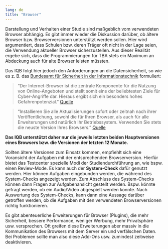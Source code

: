 ```yaml
---
lang: de
title: "Browser"
---
```


Darstellung und Verhalten einer Studie sind maßgeblich vom verwendeten Browser abhängig. Es gibt immer wieder die Diskussion darüber, ob ältere Browser bzw. Browserversionen unterstützt werden sollen. Hier wird argumentiert, dass Schulen bzw. deren Träger oft nicht in der Lage seien, die Verwendung aktueller Browser sicherzustellen. Aus dieser Realität ergebe sich, dass die Programmierungen für TBA stets ein Maximum an Abdeckung auch für alte Browser leisten müssten.

Das IQB folgt hier jedoch den Anforderungen an die Datensicherheit, so wie es z. B. das [Bundesamt für Sicherheit in der Informationstechnik](https://www.bsi.bund.de/) formuliert:

> "Der Internet-Browser ist die zentrale Komponente für die Nutzung von Online-Angeboten und stellt somit eins der beliebtesten Ziele für Cyber-Angriffe dar. Hieraus ergibt sich ein besonders hohes Gefahrenpotenzial." [Quelle](https://www.bsi.bund.de/DE/Themen/Verbraucherinnen-und-Verbraucher/Informationen-und-Empfehlungen/Cyber-Sicherheitsempfehlungen/Updates-Browser-Open-Source-Software/Der-Browser/der-browser_node.html)

> "Installieren Sie alle Aktualisierungen sofort oder zeitnah nach ihrer Veröffentlichung, sowohl die für Ihren Browser, als auch für alle Erweiterungen und natürlich Ihr Betriebssystem. Verwenden Sie stets die neuste Version Ihres Browsers." [Quelle](https://www.bsi.bund.de/DE/Themen/Verbraucherinnen-und-Verbraucher/Informationen-und-Empfehlungen/Cyber-Sicherheitsempfehlungen/Updates-Browser-Open-Source-Software/updates-browser-open-source-software_node.html)

**Das IQB unterstützt daher nur die jeweils letzten beiden Hauptversionen eines Browsers bzw. die Versionen der letzten 12 Monate.**

Sollten ältere Versionen zum Einsatz kommen, empfiehlt sich eine Voransicht der Aufgaben mit der entsprechenden Browserversion. Hierfür bietet das Testcenter spezielle Modi der Studiendurchführung an, wie bspw. einen Review-Mode. Es kann auch der **System-Check** dafür genutzt werden. Hier können Aufgaben eingebunden werden, die während des System-Checks angezeigt werden. Zum Abschluss des System-Checks können dann Fragen zur Aufgabenansicht gestellt werden. Bspw. könnte gefragt werden, ob ein Audio/Video abgespielt werden konnte. Nach Auswertung des System-Checks, kann dann eine Aussage darüber getroffen werden, ob die Aufgaben mit den verwendeten Browserversionen richtig funktionieren.

::: {.callout-important}
Es gibt abenteuerliche Erweiterungen für Browser (Plugins), die mehr Sicherheit, bessere Performance, weniger Werbung, mehr Privatsphäre usw. versprechen. Oft greifen diese Erweiterungen aber massiv in die Kommunikation des Browsers mit dem Server ein und verfälschen Daten. Bei Problemen sollte man also diese Add-Ons usw. zumindest zeitweise deaktivieren.
:::
